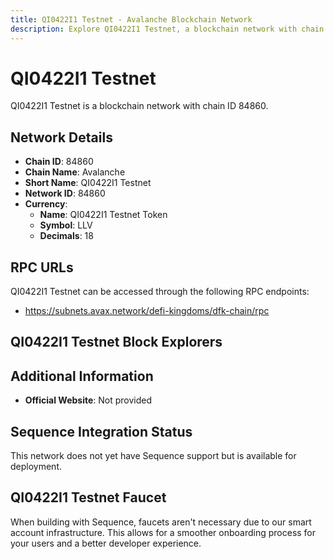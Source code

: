 ```yaml
--- 
title: QI0422I1 Testnet - Avalanche Blockchain Network
description: Explore QI0422I1 Testnet, a blockchain network with chain ID 84860. Learn about its native currency, QI0422I1 Testnet Token, and how to interact with the network.
---
```


# QI0422I1 Testnet

QI0422I1 Testnet is a blockchain network with chain ID 84860.

## Network Details

- **Chain ID**: 84860
- **Chain Name**: Avalanche
- **Short Name**: QI0422I1 Testnet
- **Network ID**: 84860
- **Currency**: 
  - **Name**: QI0422I1 Testnet Token
  - **Symbol**: LLV
  - **Decimals**: 18

## RPC URLs

QI0422I1 Testnet can be accessed through the following RPC endpoints:

- https://subnets.avax.network/defi-kingdoms/dfk-chain/rpc

## QI0422I1 Testnet Block Explorers



## Additional Information

- **Official Website**: Not provided

## Sequence Integration Status

This network does not yet have Sequence support but is available for deployment.

## QI0422I1 Testnet Faucet

When building with Sequence, faucets aren't necessary due to our smart account infrastructure. This allows for a smoother onboarding process for your users and a better developer experience.
